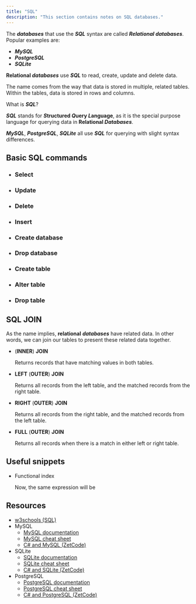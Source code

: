 ```yaml
---
title: "SQL"
description: "This section contains notes on SQL databases."
---
```



The ***databases*** that use the ***SQL*** syntax are called ***Relational databases***.
Popular examples are:

- ***MySQL***
- ***PostgreSQL***
- ***SQLite***

**Relational *databases*** use ***SQL*** to read, create, update and delete data.

The name comes from the way that data is stored in multiple, related tables. Within the tables, data is stored in rows and columns.

What is ***SQL***?

***SQL*** stands for ***S*tructured *Q*uery *L*anguage**, as it is the special purpose language for querying data in **Relational *Databases***.

***MySQL***, ***PostgreSQL***, ***SQLite*** all use ***SQL*** for querying with slight syntax differences.

## Basic SQL commands

- ### Select

  <Gist gistCode="1d0fcd2d9be578493a1f090045131d18" fileName="select.sql" />

- ### Update

  <Gist gistCode="1d0fcd2d9be578493a1f090045131d18" fileName="update.sql" />

- ### Delete

  <Gist gistCode="1d0fcd2d9be578493a1f090045131d18" fileName="delete.sql" />

- ### Insert

  <Gist gistCode="1d0fcd2d9be578493a1f090045131d18" fileName="insert.sql" />

- ### Create database

  <Gist gistCode="1d0fcd2d9be578493a1f090045131d18" fileName="db-create.sql" />

- ### Drop database

  <Gist gistCode="1d0fcd2d9be578493a1f090045131d18" fileName="db-drop.sql" />

- ### Create table

  <Gist gistCode="1d0fcd2d9be578493a1f090045131d18" fileName="table-create.sql" />

- ### Alter table

  <Gist gistCode="1d0fcd2d9be578493a1f090045131d18" fileName="table-alter.sql" />

- ### Drop table

  <Gist gistCode="1d0fcd2d9be578493a1f090045131d18" fileName="table-drop.sql" />

## SQL JOIN

As the name implies, **relational** ***databases*** have related data. In other words, we can join our tables to present these related data together.

- (**INNER**) **JOIN**

  Returns records that have matching values in both tables.
- **LEFT** (**OUTER**) **JOIN**

  Returns all records from the left table, and the matched records from the right table.
- **RIGHT** (**OUTER**) **JOIN**

  Returns all records from the right table, and the matched records from the left table.
- **FULL** (**OUTER**) **JOIN**

  Returns all records when there is a match in either left or right table.

## Useful snippets

- Functional index

  <Gist gistCode="1d0fcd2d9be578493a1f090045131d18" fileName="func-index.sql" />

  Now, the same expression will be

  <Gist gistCode="1d0fcd2d9be578493a1f090045131d18" fileName="func-index-demo.sql" />

## Resources

- [w3schools (SQL)](https://www.w3schools.com/sql/default.asp)
- MySQL
  - [MySQL documentation](https://dev.mysql.com/doc/)
  - [MySQL cheat sheet](http://g2pc1.bu.edu/~qzpeng/manual/MySQL%20Commands.htm)
  - [C\# and MySQL (ZetCode)](https://zetcode.com/csharp/mysql/)
- SQLite
  - [SQLite documentation](https://www.sqlite.org/docs.html)
  - [SQLite cheat sheet](https://www.sqlitetutorial.net/sqlite-cheat-sheet/)
  - [C\# and SQLite (ZetCode)](https://zetcode.com/csharp/sqlite/)
- PostgreSQL
  - [PostgreSQL documentation](https://www.postgresql.org/docs/)
  - [PostgreSQL cheat sheet](https://postgrescheatsheet.com)
  - [C\# and PostgreSQL (ZetCode)](https://zetcode.com/csharp/postgresql/)
